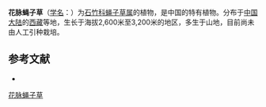 {{Speciesbox
| name = 花脉蝇子草
| status = 
| status_system = 
| image =
| genus = Silene
| species = multifurcata
| authority = C. L. Tang
}}

'''花脉蝇子草'''（[[学名|学名]]：{{lang|la|''Silene multifurcata''}}）为[[石竹科|石竹科]][[蝇子草属|蝇子草属]]的植物，是中国的特有植物。分布于[[中国大陆|中国大陆]]的[[西藏|西藏]]等地，生长于海拔2,600米至3,200米的地区，多生于山地，目前尚未由人工引种栽培。

== 参考文献 ==
<div class="references-small">
* {{cite web| url =http://www.bioinfo.cn/db05/KmzwSpecies.php?action=view&id=2242| title =花脉蝇子草| work =《中国高等植物数据库全库》| publisher =中国科学院微生物研究所| author =昆明植物研究所| accessdate =2009-02-23| deadurl =yes| archiveurl =https://web.archive.org/web/20160305055905/http://www.bioinfo.cn/db05/KmzwSpecies.php?action=view&id=2242| archivedate =2016-03-05}}
</div>
{{Taxonbar|from=Q15225916}}

[[Category:蝇子草属|花脉蝇子草]]


{{植物小作品}}
